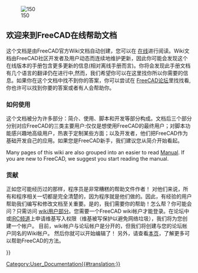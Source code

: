 <languages/>
{{Docnav/zh
|
|[[About_FreeCAD/zh|关于 FreeCAD]]
}}

[[Image:Crystal_Clear_app_tutorials.png|right|150]]

<span id="Welcome_to_the_FreeCAD_on-line_help"></span>
== 欢迎来到FreeCAD在线帮助文档 ==

<div class="mw-translate-fuzzy">
这个文档是由FreeCAD官方Wiki文档自动创建，您可以在 [http://www.freecadweb.org/wiki/index.php?title=Main_Page 在线]进行阅读。Wiki文档由FreeCAD社区开发者及用户动态而连续地维护更新，因此你可能会发现这个在线版本的手册包含更多更新的信息(相对离线手册而言)。你将会发现此手册文档有几个语言的翻译仍在进行中,然而，我们希望你可以在这里找你所以你需要的信息。如果你在这个文档中找不到你的答案，你可以尝试在
[http://forum.freecadweb.org/index.php FreeCAD论坛]里找找看, 你也许可以找到你要的答案或者有人会帮助你。
</div>

<span id="How_to_use"></span>
=== 如何使用 ===

<div class="mw-translate-fuzzy">
这个文档被分为许多部分：简介、使用、脚本和开发等部分构成。文档后三个部分分别对应FreeCAD的三类主要用户:仅仅是想使用FreeCAD的最终用户；对脚本功能感兴趣地高级用户，热衷于定制某些方面；以及开发者，他们把FreeCAD作为基础开发自己的应用。如果您是FreeCAD新手，我们建议您从简介开始看起。
</div>

<div lang="en" dir="ltr" class="mw-content-ltr">
Many pages of this wiki are also grouped into an easier to read [[Manual|Manual]]. If you are new to FreeCAD, we suggest you start reading the manual.
</div>

<span id="Contribute"></span>
===贡献===

<div class="mw-translate-fuzzy">
正如您可能经历过的那样，程序员是非常糟糕的帮助文件作者！ 对他们来说，所有和程序相关一切都是完全清楚的，因为程序就是他们做的。因此，有经验的用户帮助我们编写和修改文档至关重要。是的，我们需要你的帮助！怎么帮？你可能会问？只需访问 [http://www.freecadweb.org/wiki/index.php wiki用户部分]。您需要一个FreeCAD wiki帐户才能登录。在论坛中或[https://www.freecadweb.org/wiki/Help#Chat IRC频道]上申请维基写入权限（维基被写保护以避免网络垃圾），我们将为您创建一个帐户。 目前，wiki帐户与论坛帐户是分开的，但我们将创建与您的论坛帐户同名的Wiki帐户。 然后你就可以开始编辑了！ 另外，请查看[http://www.freecadweb.org/wiki/index.php?title=Help_FreeCAD 本页]，了解更多可以帮助FreeCAD的方法。
</div>

{{Docnav/zh
|
|[[About_FreeCAD/zh|关于 FreeCAD]]
}}

{{Userdocnavi{{#translation:}}}}
[[Category:User_Documentation{{#translation:}}]]